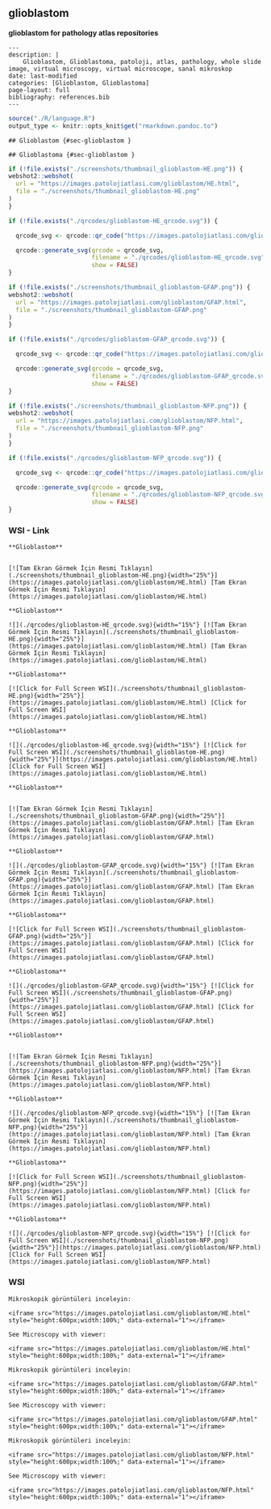 



## glioblastom


**glioblastom for pathology atlas repositories**







```comment
---
description: |
    Glioblastom, Glioblastoma, patoloji, atlas, pathology, whole slide image, virtual microscopy, virtual microscope, sanal mikroskop
date: last-modified
categories: [Glioblastom, Glioblastoma]
page-layout: full
bibliography: references.bib
---
```



```r
source("./R/language.R")
output_type <- knitr::opts_knit$get("rmarkdown.pandoc.to")
```


```asis
## Glioblastom {#sec-glioblastom }
```


```asis
## Glioblastoma {#sec-glioblastom }
```






```r
if (!file.exists("./screenshots/thumbnail_glioblastom-HE.png")) {
webshot2::webshot(
  url = "https://images.patolojiatlasi.com/glioblastom/HE.html",
  file = "./screenshots/thumbnail_glioblastom-HE.png"
)
}
```



```r
if (!file.exists("./qrcodes/glioblastom-HE_qrcode.svg")) {

  qrcode_svg <- qrcode::qr_code("https://images.patolojiatlasi.com/glioblastom/HE.html")

  qrcode::generate_svg(qrcode = qrcode_svg,
                       filename = "./qrcodes/glioblastom-HE_qrcode.svg",
                       show = FALSE)
}
```








```r
if (!file.exists("./screenshots/thumbnail_glioblastom-GFAP.png")) {
webshot2::webshot(
  url = "https://images.patolojiatlasi.com/glioblastom/GFAP.html",
  file = "./screenshots/thumbnail_glioblastom-GFAP.png"
)
}
```



```r
if (!file.exists("./qrcodes/glioblastom-GFAP_qrcode.svg")) {

  qrcode_svg <- qrcode::qr_code("https://images.patolojiatlasi.com/glioblastom/GFAP.html")

  qrcode::generate_svg(qrcode = qrcode_svg,
                       filename = "./qrcodes/glioblastom-GFAP_qrcode.svg",
                       show = FALSE)
}
```








```r
if (!file.exists("./screenshots/thumbnail_glioblastom-NFP.png")) {
webshot2::webshot(
  url = "https://images.patolojiatlasi.com/glioblastom/NFP.html",
  file = "./screenshots/thumbnail_glioblastom-NFP.png"
)
}
```



```r
if (!file.exists("./qrcodes/glioblastom-NFP_qrcode.svg")) {

  qrcode_svg <- qrcode::qr_code("https://images.patolojiatlasi.com/glioblastom/NFP.html")

  qrcode::generate_svg(qrcode = qrcode_svg,
                       filename = "./qrcodes/glioblastom-NFP_qrcode.svg",
                       show = FALSE)
}
```







::::: panel-tabset


### WSI - Link








:::: {.content-hidden when-format="pdf"}


```asis

**Glioblastom**


[![Tam Ekran Görmek İçin Resmi Tıklayın](./screenshots/thumbnail_glioblastom-HE.png){width="25%"}](https://images.patolojiatlasi.com/glioblastom/HE.html) [Tam Ekran Görmek İçin Resmi Tıklayın](https://images.patolojiatlasi.com/glioblastom/HE.html)

```

::::


:::: {.content-visible when-format="pdf"}

```asis

**Glioblastom**

![](./qrcodes/glioblastom-HE_qrcode.svg){width="15%"} [![Tam Ekran Görmek İçin Resmi Tıklayın](./screenshots/thumbnail_glioblastom-HE.png){width="25%"}](https://images.patolojiatlasi.com/glioblastom/HE.html) [Tam Ekran Görmek İçin Resmi Tıklayın](https://images.patolojiatlasi.com/glioblastom/HE.html)

```



::::




:::: {.content-hidden when-format="pdf"}


```asis

**Glioblastoma**

[![Click for Full Screen WSI](./screenshots/thumbnail_glioblastom-HE.png){width="25%"}](https://images.patolojiatlasi.com/glioblastom/HE.html) [Click for Full Screen WSI](https://images.patolojiatlasi.com/glioblastom/HE.html)

```

::::


:::: {.content-visible when-format="pdf"}

```asis

**Glioblastoma**

![](./qrcodes/glioblastom-HE_qrcode.svg){width="15%"} [![Click for Full Screen WSI](./screenshots/thumbnail_glioblastom-HE.png){width="25%"}](https://images.patolojiatlasi.com/glioblastom/HE.html) [Click for Full Screen WSI](https://images.patolojiatlasi.com/glioblastom/HE.html)

```


::::









:::: {.content-hidden when-format="pdf"}


```asis

**Glioblastom**


[![Tam Ekran Görmek İçin Resmi Tıklayın](./screenshots/thumbnail_glioblastom-GFAP.png){width="25%"}](https://images.patolojiatlasi.com/glioblastom/GFAP.html) [Tam Ekran Görmek İçin Resmi Tıklayın](https://images.patolojiatlasi.com/glioblastom/GFAP.html)

```

::::


:::: {.content-visible when-format="pdf"}

```asis

**Glioblastom**

![](./qrcodes/glioblastom-GFAP_qrcode.svg){width="15%"} [![Tam Ekran Görmek İçin Resmi Tıklayın](./screenshots/thumbnail_glioblastom-GFAP.png){width="25%"}](https://images.patolojiatlasi.com/glioblastom/GFAP.html) [Tam Ekran Görmek İçin Resmi Tıklayın](https://images.patolojiatlasi.com/glioblastom/GFAP.html)

```



::::




:::: {.content-hidden when-format="pdf"}


```asis

**Glioblastoma**

[![Click for Full Screen WSI](./screenshots/thumbnail_glioblastom-GFAP.png){width="25%"}](https://images.patolojiatlasi.com/glioblastom/GFAP.html) [Click for Full Screen WSI](https://images.patolojiatlasi.com/glioblastom/GFAP.html)

```

::::


:::: {.content-visible when-format="pdf"}

```asis

**Glioblastoma**

![](./qrcodes/glioblastom-GFAP_qrcode.svg){width="15%"} [![Click for Full Screen WSI](./screenshots/thumbnail_glioblastom-GFAP.png){width="25%"}](https://images.patolojiatlasi.com/glioblastom/GFAP.html) [Click for Full Screen WSI](https://images.patolojiatlasi.com/glioblastom/GFAP.html)

```


::::









:::: {.content-hidden when-format="pdf"}


```asis

**Glioblastom**


[![Tam Ekran Görmek İçin Resmi Tıklayın](./screenshots/thumbnail_glioblastom-NFP.png){width="25%"}](https://images.patolojiatlasi.com/glioblastom/NFP.html) [Tam Ekran Görmek İçin Resmi Tıklayın](https://images.patolojiatlasi.com/glioblastom/NFP.html)

```

::::


:::: {.content-visible when-format="pdf"}

```asis

**Glioblastom**

![](./qrcodes/glioblastom-NFP_qrcode.svg){width="15%"} [![Tam Ekran Görmek İçin Resmi Tıklayın](./screenshots/thumbnail_glioblastom-NFP.png){width="25%"}](https://images.patolojiatlasi.com/glioblastom/NFP.html) [Tam Ekran Görmek İçin Resmi Tıklayın](https://images.patolojiatlasi.com/glioblastom/NFP.html)

```



::::




:::: {.content-hidden when-format="pdf"}


```asis

**Glioblastoma**

[![Click for Full Screen WSI](./screenshots/thumbnail_glioblastom-NFP.png){width="25%"}](https://images.patolojiatlasi.com/glioblastom/NFP.html) [Click for Full Screen WSI](https://images.patolojiatlasi.com/glioblastom/NFP.html)

```

::::


:::: {.content-visible when-format="pdf"}

```asis

**Glioblastoma**

![](./qrcodes/glioblastom-NFP_qrcode.svg){width="15%"} [![Click for Full Screen WSI](./screenshots/thumbnail_glioblastom-NFP.png){width="25%"}](https://images.patolojiatlasi.com/glioblastom/NFP.html) [Click for Full Screen WSI](https://images.patolojiatlasi.com/glioblastom/NFP.html)

```


::::







### WSI








```asis
Mikroskopik görüntüleri inceleyin:

<iframe src="https://images.patolojiatlasi.com/glioblastom/HE.html" style="height:600px;width:100%;" data-external="1"></iframe>

```





```asis

See Microscopy with viewer:

<iframe src="https://images.patolojiatlasi.com/glioblastom/HE.html" style="height:600px;width:100%;" data-external="1"></iframe>

```







```asis
Mikroskopik görüntüleri inceleyin:

<iframe src="https://images.patolojiatlasi.com/glioblastom/GFAP.html" style="height:600px;width:100%;" data-external="1"></iframe>

```





```asis

See Microscopy with viewer:

<iframe src="https://images.patolojiatlasi.com/glioblastom/GFAP.html" style="height:600px;width:100%;" data-external="1"></iframe>

```







```asis
Mikroskopik görüntüleri inceleyin:

<iframe src="https://images.patolojiatlasi.com/glioblastom/NFP.html" style="height:600px;width:100%;" data-external="1"></iframe>

```





```asis

See Microscopy with viewer:

<iframe src="https://images.patolojiatlasi.com/glioblastom/NFP.html" style="height:600px;width:100%;" data-external="1"></iframe>

```






:::::















